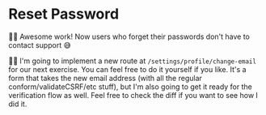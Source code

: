# Reset Password

<EpicVideo url="https://www.epicweb.dev/workshops/authentication-strategies-and-implementation/reset-password/user-authentication-and-password-reset-flow/solution" />

👨‍💼 Awesome work! Now users who forget their passwords don't have to contact
support 😅

🧝‍♂️ I'm going to implement a new route at `/settings/profile/change-email` for
our next exercise. You can feel free to do it yourself if you like. It's a
form that takes the new email address (with all the regular
conform/validateCSRF/etc stuff), but I'm also going to get it ready for the
verification flow as well. Feel free to <DiffLink>check the diff</DiffLink> if
you want to see how I did it.
